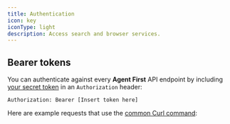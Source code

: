 ```yaml
---
title: Authentication
icon: key
iconType: light
description: Access search and browser services.
---
```



## Bearer tokens

You can authenticate against every **Agent First** API endpoint by including
[your secret token](https://dashboard.agentfirst.dev/profile) in an `Authorization` header:

```http
Authorization: Bearer [Insert token here]
```

Here are example requests that use the [common Curl command](https://curl.se/):

<Terms />

<Url />
